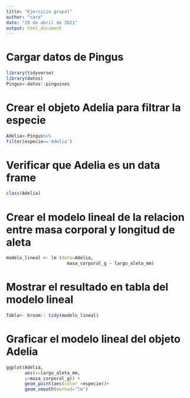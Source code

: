 ---
title: "Ejercicio grupal"
author: "caro"
date: "29 de abril de 2021"
output: html_document
---
# Cargar datos de Pingus 
```{r cargar datos, echo=FALSE, warning=FALSE, message=FALSE}
library(tidyverse)
library(datos)
Pingus<-datos::pinguinos
```

# Crear el objeto Adelia para filtrar la especie 
```{r, echo=FALSE}
Adelia<-Pingus%>%
filter(especie=='Adelia')
```

# Verificar que Adelia es un data frame
```{r, echo=FALSE}
class(Adelia)
```
# Crear el modelo lineal de la relacion entre masa corporal y longitud de aleta
```{r, echo=FALSE}
modelo_lineal <- lm (data=Adelia,
                       masa_corporal_g ~ largo_aleta_mm)
```

# Mostrar el resultado en tabla del modelo lineal
```{r, echo=FALSE}
Tabla<- broom:: tidy(modelo_lineal)
```

# Graficar el modelo lineal del objeto Adelia
```{r, echo=FALSE, fig.height=5, warning=FALSE}
ggplot(Adelia,
       aes(x=largo_aleta_mm, 
       y=masa_corporal_g)) +
       geom_point(aes(color =especie))+
       geom_smooth(method="lm")
```